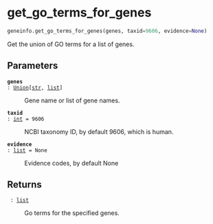 # get_go_terms_for_genes { #geneinfo.get_go_terms_for_genes }

```python
geneinfo.get_go_terms_for_genes(genes, taxid=9606, evidence=None)
```

Get the union of GO terms for a list of genes.

## Parameters {.doc-section .doc-section-parameters}

<code>[**genes**]{.parameter-name} [:]{.parameter-annotation-sep} [[Union](`typing.Union`)\[[str](`str`), [list](`list`)\]]{.parameter-annotation}</code>

:   Gene name or list of gene names.

<code>[**taxid**]{.parameter-name} [:]{.parameter-annotation-sep} [[int](`int`)]{.parameter-annotation} [ = ]{.parameter-default-sep} [9606]{.parameter-default}</code>

:   NCBI taxonomy ID, by default 9606, which is human.

<code>[**evidence**]{.parameter-name} [:]{.parameter-annotation-sep} [[list](`list`)]{.parameter-annotation} [ = ]{.parameter-default-sep} [None]{.parameter-default}</code>

:   Evidence codes, by default None

## Returns {.doc-section .doc-section-returns}

<code>[]{.parameter-name} [:]{.parameter-annotation-sep} [[list](`list`)]{.parameter-annotation}</code>

:   Go terms for the specified genes.